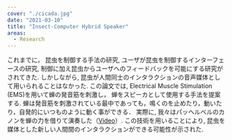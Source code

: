 ```yaml
---
cover: "./cicada.jpg"
date: "2021-03-10"
title: "Insect-Computer Hybrid Speaker"
areas:
  - Research
---
```



これまでに，
昆虫を制御する手法の研究,
ユーザが昆虫を制御するインターフェースの研究,
制御に加え昆虫からユーザへのフィードバックを可能にする研究がされてきた.
しかしながら,
昆虫が人間同士のインタラクションの音声媒体として用いられることはなかった.
この論文では,
Electrical Muscle Stimulation (EMS)を用いて蝉の発音筋を刺激し，
蝉をスピーカとして使用する手法を提案する.
蝉は発音筋を刺激されている最中であっても，鳴くのを止めたり，動いたり，自発的にいつものように動く事ができる．
実際に,
我々はパッヘルベルのカノンを蝉の力を借りて演奏した（[Video](https://www.youtube.com/watch?v=wdhv4QByH6c)）.
この技術を用いることにより,
昆虫を媒体とした新しい人間間のインタラクションができる可能性が示された.
